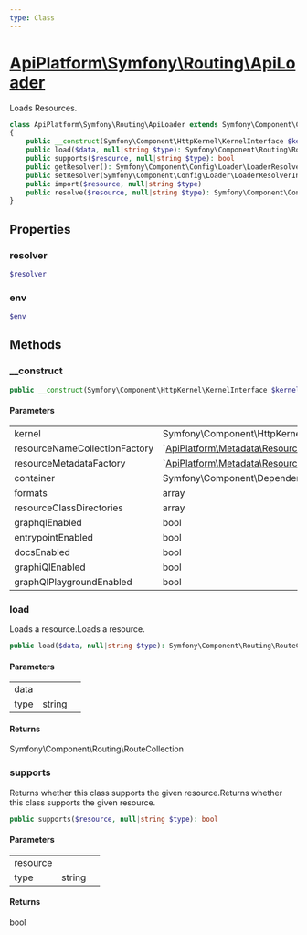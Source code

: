 ```yaml
---
type: Class
---
```


# [ApiPlatform\Symfony\Routing\ApiLoader](/docs/vmain/reference/Symfony/Routing/ApiLoader)

Loads Resources.


```php
class ApiPlatform\Symfony\Routing\ApiLoader extends Symfony\Component\Config\Loader\Loader implements Symfony\Component\Config\Loader\LoaderInterface
{
    public __construct(Symfony\Component\HttpKernel\KernelInterface $kernel, `<a href="/docs/vmain/reference/Metadata/Resource/Factory/ResourceNameCollectionFactoryInterface">ApiPlatform\Metadata\Resource\Factory\ResourceNameCollectionFactoryInterface</a>` $resourceNameCollectionFactory, `<a href="/docs/vmain/reference/Metadata/Resource/Factory/ResourceMetadataCollectionFactoryInterface">ApiPlatform\Metadata\Resource\Factory\ResourceMetadataCollectionFactoryInterface</a>` $resourceMetadataFactory, Symfony\Component\DependencyInjection\ContainerInterface $container, array $formats, array $resourceClassDirectories, bool $graphqlEnabled, bool $entrypointEnabled, bool $docsEnabled, bool $graphiQlEnabled, bool $graphQlPlaygroundEnabled)
    public load($data, null|string $type): Symfony\Component\Routing\RouteCollection
    public supports($resource, null|string $type): bool
    public getResolver(): Symfony\Component\Config\Loader\LoaderResolverInterface
    public setResolver(Symfony\Component\Config\Loader\LoaderResolverInterface $resolver): null
    public import($resource, null|string $type)
    public resolve($resource, null|string $type): Symfony\Component\Config\Loader\LoaderInterface
}
```
## Properties
### resolver

```php
$resolver
```



### env

```php
$env
```



## Methods

### __construct



```php
public __construct(Symfony\Component\HttpKernel\KernelInterface $kernel, `<a href="/docs/vmain/reference/Metadata/Resource/Factory/ResourceNameCollectionFactoryInterface">ApiPlatform\Metadata\Resource\Factory\ResourceNameCollectionFactoryInterface</a>` $resourceNameCollectionFactory, `<a href="/docs/vmain/reference/Metadata/Resource/Factory/ResourceMetadataCollectionFactoryInterface">ApiPlatform\Metadata\Resource\Factory\ResourceMetadataCollectionFactoryInterface</a>` $resourceMetadataFactory, Symfony\Component\DependencyInjection\ContainerInterface $container, array $formats, array $resourceClassDirectories, bool $graphqlEnabled, bool $entrypointEnabled, bool $docsEnabled, bool $graphiQlEnabled, bool $graphQlPlaygroundEnabled)
```

#### Parameters

<table><tbody>
<tr><td>kernel</td><td>Symfony\Component\HttpKernel\KernelInterface</td><td></td></tr><tr><td>resourceNameCollectionFactory</td><td>`<a href="/docs/vmain/reference/Metadata/Resource/Factory/ResourceNameCollectionFactoryInterface">ApiPlatform\Metadata\Resource\Factory\ResourceNameCollectionFactoryInterface</a>`</td><td></td></tr><tr><td>resourceMetadataFactory</td><td>`<a href="/docs/vmain/reference/Metadata/Resource/Factory/ResourceMetadataCollectionFactoryInterface">ApiPlatform\Metadata\Resource\Factory\ResourceMetadataCollectionFactoryInterface</a>`</td><td></td></tr><tr><td>container</td><td>Symfony\Component\DependencyInjection\ContainerInterface</td><td></td></tr><tr><td>formats</td><td>array</td><td></td></tr><tr><td>resourceClassDirectories</td><td>array</td><td></td></tr><tr><td>graphqlEnabled</td><td>bool</td><td></td></tr><tr><td>entrypointEnabled</td><td>bool</td><td></td></tr><tr><td>docsEnabled</td><td>bool</td><td></td></tr><tr><td>graphiQlEnabled</td><td>bool</td><td></td></tr><tr><td>graphQlPlaygroundEnabled</td><td>bool</td><td></td></tr>
</tbody>
</table>

### load

Loads a resource.Loads a resource.

```php
public load($data, null|string $type): Symfony\Component\Routing\RouteCollection
```

#### Parameters

<table><tbody>
<tr><td>data</td><td></td><td></td></tr><tr><td>type</td><td>string</td><td></td></tr>
</tbody>
</table>

#### Returns

Symfony\Component\Routing\RouteCollection

### supports

Returns whether this class supports the given resource.Returns whether this class supports the given resource.

```php
public supports($resource, null|string $type): bool
```

#### Parameters

<table><tbody>
<tr><td>resource</td><td></td><td></td></tr><tr><td>type</td><td>string</td><td></td></tr>
</tbody>
</table>

#### Returns

bool
